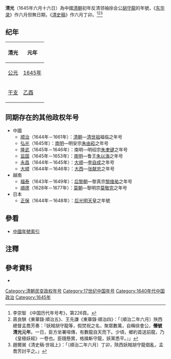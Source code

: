 {{Eranamebox|年号=清光
|起讫时间= 1645年六月
|政权= 
|帝王= [[胡守龍|胡守龍]]
|历时= 1个月
|timeline= <timeline>
ImageSize  = width:200 height:50
PlotArea   = width:180 height:30 left:10 bottom:20
TimeAxis   = orientation:horizontal
DateFormat = yyyy
Period     = from:1644 till:1911
AlignBars  = early
ScaleMajor = increment:60 start:1644
Colors =
  id:canvas value:rgb(1,1,0.85)
BackgroundColors = canvas:canvas
PlotData =
  width:15 color:black
  bar:era from:start till:end
  bar:era from:1645 till:1645 color:red
</timeline>
|说明= <span style="color: red">清光</span>在'''清朝'''时期的位置。
}}
'''清光'''（1645年六月十六日）為中國[[清朝|清朝]]初年反清领袖徐会公[[胡守龍|胡守龍]]的年號，《[[东华录|东华录]]》作六月但無日期，《[[清史稿|清史稿]]》作六月丁卯。<ref>李崇智 《中国历代年号考》，第226頁。</ref><ref>蔣良騏《東華錄·順治五》、王先謙《東華錄·順治四》：「〔順治二年六月〕陜西總督孟喬芳奏：『妖賊胡守龍等，假焚祝之名，聚眾數萬，自稱徐會公，'''僭號清光元年'''。一日，臣方坐署喧傳，有數龍自天而下。少頃，鄉約首送前龍，乃《皇極妖經》一卷也。臣隨懸賞，格擒斬守龍，妖黨悉平。』」</ref><ref>趙爾巽《清史稿·世祖上》：「〔順治二年六月〕丁卯，陝西妖賊胡守龍倡亂，孟喬芳討平之。」</ref>

==纪年==
{| class="wikitable"  style="text-align:center;"
!清光!!元年
|-
![[公元|公元]]
|[[1645年|1645年]]
|-
![[干支|干支]]
|[[乙酉|乙酉]] 
|}

==同期存在的其他政权年号==
*中國
**[[顺治|顺治]]（1644年－1661年）：[[清朝|清朝]]—[[顺治帝|清世祖]]福临之年号
**[[弘光|弘光]]（1645年）：[[南明|南明]]—明安宗[[弘光帝|朱由崧]]之年号 
**[[隆武|隆武]]（1645年－1646年）：南明—明绍宗[[朱聿键|朱聿键]]之年号
**[[监国_(鲁王)|监国]]（1645年－1653年）：[[南明|南明]]—鲁王[[朱以海|朱以海]]之年号
**[[永昌_(大順)|永昌]]（1644年－1645年）：[[大順_(政權)|大顺]]—[[李自成|李自成]]之年号
**[[大顺_(大西)|大顺]]（1644年－1646年）：[[大西|大西]]—[[张献忠|张献忠]]之年号
*越南
**[[福泰|福泰]]（1643年－1649年）：[[后黎朝|后黎朝]]—黎真宗[[黎真宗|黎维祐]]之年号
**[[顺德_(越南)|順德]]（1628年－1677年）：[[莫朝|莫朝]]—黎明宗[[莫敬宇|莫敬完]]之年号
*日本
**[[正保|正保]]（1644年－1648年）：[[后光明天皇|后光明天皇]]之年號

==參看==
*[[中国年号列表#清朝|中國年號索引]]

==注釋==
{{Reflist}}

==參考資料==
*{{Cite book|author=[[李崇智|李崇智]]|title=中國歷代年號考|date=2004-12|publisher=中華書局|isbn=7101025129}}

{{清朝年号}}

[[Category:清朝民变政权年号|Category:清朝民变政权年号]]
[[Category:17世纪中国年号|Category:17世纪中国年号]]
[[Category:1640年代中国政治|Category:1640年代中国政治]]
[[Category:1645年|Category:1645年]]